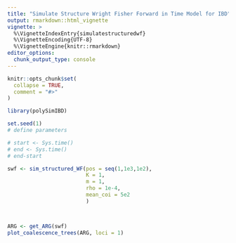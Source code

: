 ```yaml
---
title: "Simulate Structure Wright Fisher Forward in Time Model for IBD"
output: rmarkdown::html_vignette
vignette: >
  %\VignetteIndexEntry{simulatestructuredwf}
  %\VignetteEncoding{UTF-8}
  %\VignetteEngine{knitr::rmarkdown}
editor_options: 
  chunk_output_type: console
---
```


```r
knitr::opts_chunk$set(
  collapse = TRUE,
  comment = "#>"
)
```

```r
library(polySimIBD)
```


```r
set.seed(1)
# define parameters

# start <- Sys.time()
# end <- Sys.time()
# end-start

swf <- sim_structured_WF(pos = seq(1,1e3,1e2),
                         K = 1, 
                         m = 1,
                         rho = 1e-4, 
                         mean_coi = 5e2
                         )



ARG <- get_ARG(swf)
plot_coalescence_trees(ARG, loci = 1)


```
